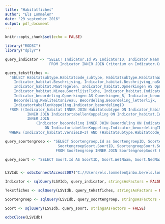 ```yaml
---
title: "Habitatfiches"
author: "Els Lommelen"
date: "29 september 2016"
output: pdf_document
---
```


```r
knitr::opts_chunk$set(echo = FALSE)
```

```r
library("RODBC")
library("dplyr")

```

```r

query_indicator <- "SELECT Indicator.Id AS IndicatorID, Indicator.Naam AS Indicator, Criterium.Naam AS Criterium
                    FROM Indicator INNER JOIN Criterium on Indicator.CriteriumID = Criterium.Id"

query_tekstfiches <- 
  "SELECT Habitatsubtype.Habitatcode_subtype, Habitatsubtype.Habitatnaam_subtype,
    Indicator_habitat.Beschrijving, Indicator_habitat.Beschrijving_naSoorten, Indicator_habitat.SoortgroepID,
    Indicator_habitat.Maatregelen, Indicator_habitat.Opmerkingen AS Opmerkingen_H, Indicator_habitat.Referenties AS Referenties_H,
    Indicator_habitat.NiveauSoortlijstFiche, Indicator_habitat.IndicatorId,
    Indicator_beoordeling.Opmerkingen AS Opmerkingen_B, Indicator_beoordeling.Referenties AS Referenties_B,
    Beoordeling.Kwaliteitsniveau, Beoordeling.Beoordeling_letterlijk,
    IndicatortabellenKoppeling.Indicator_beoordelingID
  FROM ((Indicator_habitat INNER JOIN Habitatsubtype ON Indicator_habitat.HabitatsubtypeID = Habitatsubtype.Id)
          INNER JOIN IndicatortabellenKoppeling ON Indicator_habitat.Id = IndicatortabellenKoppeling.Indicator_habitatID)
          INNER JOIN 
              (Indicator_beoordeling INNER JOIN Beoordeling ON Indicator_beoordeling.Id = Beoordeling.Indicator_beoordelingID)
                  ON IndicatortabellenKoppeling.Indicator_beoordelingID = Indicator_beoordeling.Id
  WHERE (Indicator_habitat.VersieID=3) AND (Habitatsubtype.Habitatcode_subtype='4010')"

query_soortengroep <- "SELECT Soortengroep.Id as SoortengroepID, Soortengroep.Naam, Soortengroep.Omschrijving, 
                        SoortengroepSoort.SoortID, SoortengroepSoort.SoortensubgroepID
                       FROM Soortengroep INNER JOIN SoortengroepSoort ON Soortengroep.Id = SoortengroepSoort.SoortengroepID"

query_soort <- "SELECT Soort.Id AS SoortID, Soort.WetNaam, Soort.NedNaam FROM Soort"


LSVIdb <- odbcConnectAccess2007("C://Users/els.lommelen@inbo.be/els.lommelen@inbo.be/10194_Controlelijsten/Output/LSVIdb_v4.accdb")

Indicator <- sqlQuery(LSVIdb, query_indicator, stringsAsFactors = FALSE)

Tekstfiches <- sqlQuery(LSVIdb, query_tekstfiches, stringsAsFactors = FALSE)

Soortengroep <- sqlQuery(LSVIdb, query_soortengroep, stringsAsFactors = FALSE)

Soort <- sqlQuery(LSVIdb, query_soort, stringsAsFactors = FALSE)

odbcClose(LSVIdb)

```

